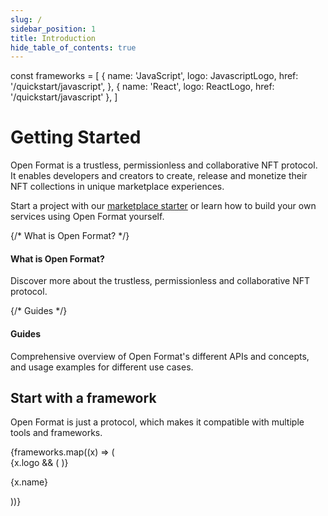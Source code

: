 ```yaml
---
slug: /
sidebar_position: 1
title: Introduction
hide_table_of_contents: true
---
```


const frameworks = [
  {
    name: 'JavaScript',
    logo: JavascriptLogo,
    href: '/quickstart/javascript',
  },
  { name: 'React', logo: ReactLogo, href: '/quickstart/javascript' },
]

# Getting Started

Open Format is a trustless, permissionless and collaborative NFT protocol. It enables developers and creators to create, release and monetize their NFT collections in unique marketplace experiences.

Start a project with our [marketplace starter](https://github.com/simpleweb/open-format-nft) or learn how to build your own services using Open Format yourself.

<div class="container" style={{ padding: 0 }}>
  <div class="row is-multiline">
    {/* What is Open Format? */}
    <div class="col col--4">
      <Link class="card" to="/what-is-open-format" style={{ height: '100%' }}>
        <div class="card__body">
          <h4>What is Open Format?</h4>
          <p>Discover more about the trustless, permissionless and collaborative NFT protocol.</p>
        </div>
      </Link>
    </div>
    {/* Guides */}
    <div class="col col--4">
      <Link class="card" to="/guides/overview" style={{ height: '100%' }}>
        <div class="card__body">
          <h4>Guides</h4>
          <p>Comprehensive overview of Open Format's different APIs and concepts, and usage examples for different use cases.</p>
        </div>
      </Link>
    </div>
  </div>
</div>

## Start with a framework

Open Format is just a protocol, which makes it compatible with multiple tools and frameworks.

<div>
  <div class="row is-multiline">
    {frameworks.map((x) => (
      <div key={x.name} class="col col--3">
        <Link class="card" to={x.href}>
          <div class="card__body" style={{ display: 'flex', gap: 20, alignItems: 'center' }}>
            {x.logo && (
              <x.logo width="20" alt={x.name} style={{ display: 'block', maxHeight: 20 }} />
            )}
            <p>{x.name}</p>
          </div>
        </Link>
      </div>
    ))}
  </div>
</div>
